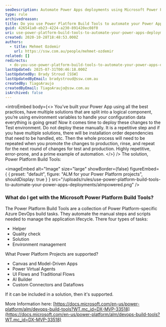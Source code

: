 ```yaml
---
seoDescription: Automate Power Apps deployments using Microsoft Power Platform Build Tools to streamline your application lifecycle and reduce manual errors.
type: rule
archivedreason:
title: Do you use Power Platform Build Tools to automate your Power Apps deployments?
guid: 426541a0-eb23-4224-a230-891420ec08f0
uri: use-power-platform-build-tools-to-automate-your-power-apps-deployments
created: 2020-10-28T18:48:53.000Z
authors:
  - title: Mehmet Ozdemir
    url: https://ssw.com.au/people/mehmet-ozdemir
related: []
redirects:
  - do-you-use-power-platform-build-tools-to-automate-your-power-apps-deployments
lastUpdated: 2025-07-31T00:46:18.000Z
lastUpdatedBy: Brady Stroud [SSW]
lastUpdatedByEmail: bradystroud@ssw.com.au
createdBy: TiagoAraujo
createdByEmail: TiagoAraujo@ssw.com.au
isArchived: false
---
```


<introEmbed
  body={<>
You’ve built your Power App using all the best practices, have multiple solutions that are split into a logical component, you’re using environment variables to handle your configuration data everything is going great! Now it comes time to deploy these changes to the Test environment. Do not deploy these manually. It is a repetitive step and if you have multiple solutions, there will be installation order dependencies that need to be handled, etc. Then the whole process will need to be repeated when you promote the changes to production, rinse, and repeat for the next round of changes for test and production. Highly repetitive, error-prone, and a prime example of automation.
  </>}
/>
The solution, Power Platform Build Tools:


<imageEmbed
  alt="Image"
  size="large"
  showBorder={false}
  figureEmbed={ {
    preset: "default",
    figure: "ALM for your Power Platform projects",
    shouldDisplay: true
  } }
  src="/uploads/rules/use-power-platform-build-tools-to-automate-your-power-apps-deployments/almpowered.png"
/>

### What do I get with the Microsoft Power Platform Build Tools?

The Power Platform Build Tools are a collection of Power Platform-specific Azure DevOps build tasks. They automate the manual steps and scripts needed to manage the application lifecycle. There four types of tasks:

* Helper
* Quality check
* Solution
* Environment management

What Power Platform Projects are supported?

* Canvas and Model-Driven Apps
* Power Virtual Agents
* UI Flows and Traditional Flows
* AI Builder
* Custom Connectors and Dataflows

If it can be included in a solution, then it's supported.

More Information here: [https://docs.microsoft.com/en-us/power-platform/alm/devops-build-tools?WT.mc_id=DX-MVP-33518](https://docs.microsoft.com/en-us/power-platform/alm/devops-build-tools?WT.mc_id=DX-MVP-33518)
